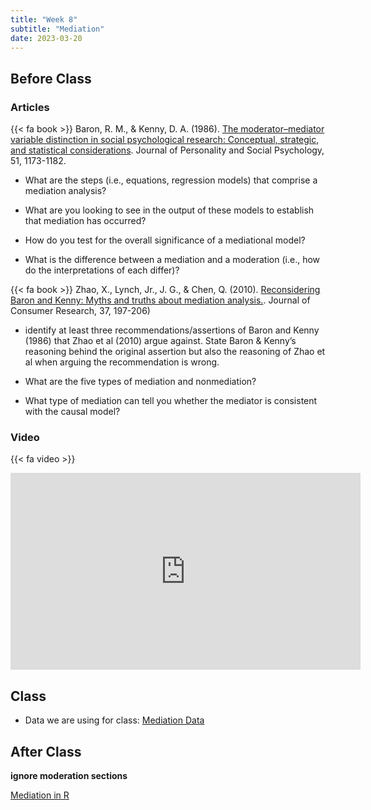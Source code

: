```yaml
---
title: "Week 8"
subtitle: "Mediation"
date: 2023-03-20
---
```


## Before Class

### Articles

{{< fa book >}} Baron, R. M., & Kenny, D. A. (1986). [The moderator–mediator variable distinction in social psychological research: Conceptual, strategic, and statistical considerations](/readings/06-med/baron_kenny.pdf). Journal of Personality and Social Psychology, 51, 1173-1182.

- What are the steps (i.e., equations, regression models) that comprise a mediation analysis?
- What are you looking to see in the output of these models to establish that mediation has occurred?

- How do you test for the overall significance of a mediational model?

- What is the difference between a mediation and a moderation (i.e., how do the interpretations of each differ)?

{{< fa book >}} Zhao, X., Lynch, Jr., J. G., & Chen, Q. (2010). [Reconsidering Baron and Kenny: Myths and truths about mediation analysis.](/readings/06-med/med_bk.pdf). Journal of Consumer Research, 37, 197-206)

- identify at least three recommendations/assertions of Baron and Kenny (1986) that Zhao et al (2010) argue against. State Baron & Kenny’s reasoning behind the original assertion but also the reasoning of Zhao et al when arguing the recommendation is wrong.

- What are the five types of mediation and nonmediation? 

- What type of mediation can tell you whether the mediator is consistent with the causal model?

### Video

{{< fa video >}}

<iframe width="560" height="315" src="https://www.youtube.com/embed/-ngp06-qrtI" title="YouTube video player" frameborder="0" allow="accelerometer; autoplay; clipboard-write; encrypted-media; gyroscope; picture-in-picture" allowfullscreen></iframe>


## Class

- Data we are using for class: 
[Mediation Data](https://raw.githubusercontent.com/doomlab/statsofdoom-files/master/advanced/R/Notes/Mediation%20Moderation/data%206.csv)

## After Class

**ignore moderation sections**

[Mediation in R ](https://ademos.people.uic.edu/Chapter14.html#1_what_are_mediation_and_moderation)

